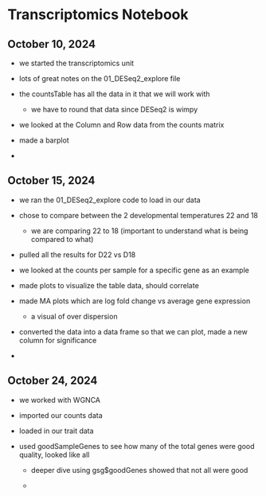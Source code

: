 # Transcriptomics Notebook

## October 10, 2024

-   we started the transcriptomics unit

-   lots of great notes on the 01_DESeq2_explore file

-   the countsTable has all the data in it that we will work with

    -   we have to round that data since DESeq2 is wimpy

-   we looked at the Column and Row data from the counts matrix

-   made a barplot

-   

## October 15, 2024

-   we ran the 01_DESeq2_explore code to load in our data

-   chose to compare between the 2 developmental temperatures 22 and 18

    -   we are comparing 22 to 18 (important to understand what is being compared to what)

-   pulled all the results for D22 vs D18

-   we looked at the counts per sample for a specific gene as an example

-   made plots to visualize the table data, should correlate

-   made MA plots which are log fold change vs average gene expression

    -   a visual of over dispersion

-   converted the data into a data frame so that we can plot, made a new column for significance

-   

## October 24, 2024

-   we worked with WGNCA

-   imported our counts data

-   loaded in our trait data

-   used goodSampleGenes to see how many of the total genes were good quality, looked like all

    -   deeper dive using gsg\$goodGenes showed that not all were good

    -   
